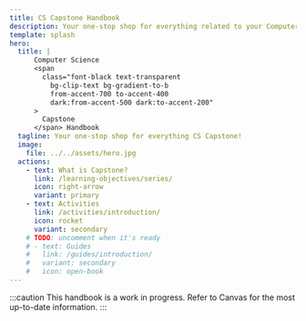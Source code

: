 ```yaml
---
title: CS Capstone Handbook
description: Your one-stop shop for everything related to your Computer Science Senior Design Project (on-campus CS Capstone) at Oregon State University
template: splash
hero:
  title: |
      Computer Science 
      <span
        class="font-black text-transparent
          bg-clip-text bg-gradient-to-b
          from-accent-700 to-accent-400
          dark:from-accent-500 dark:to-accent-200"
      >
        Capstone
      </span> Handbook
  tagline: Your one-stop shop for everything CS Capstone!
  image:
    file: ../../assets/hero.jpg
  actions:
    - text: What is Capstone?
      link: /learning-objectives/series/
      icon: right-arrow
      variant: primary
    - text: Activities
      link: /activities/introduction/
      icon: rocket
      variant: secondary
    # TODO: uncomment when it's ready
    # - text: Guides
    #   link: /guides/introduction/
    #   variant: secondary
    #   icon: open-book
---
```



<CardGrid>
  <LinkCard title="For Students" description="Learn everything you need to know to succeed in the CS Capstone series." href="/introduction/for-students/" />
  <LinkCard title="For Project Partners" description="Learn about project requirements, categories, and evaluation criteria." href="/introduction/for-partners/" />
</CardGrid>

:::caution
This handbook is a work in progress. Refer to Canvas for the most up-to-date information. 
:::